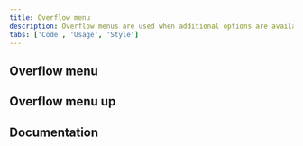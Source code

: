 ```yaml
---
title: Overflow menu
description: Overflow menus are used when additional options are available to the user and there is a space constraint.
tabs: ['Code', 'Usage', 'Style']
---
```



## Overflow menu

<ComponentCode
  name="Overflow menu"
  component="overflow-menu"
  variation="overflow-menu"
  hasReactVersion="overflowmenu--basic"
  hasVueVersion="overflowmenu--default"
  hasAngularVersion="?path=/story/overflow-menu--basic"
  codepen="PgNGop"></ComponentCode>

## Overflow menu up

<ComponentCode
  name="Overflow menu up"
  component="overflow-menu"
  variation="overflow-menu--up"
  hasReactVersion="overflowmenu--basic"
  hasVueVersion="overflowmenu--default&knob-up=true"
  codepen="ZZWpbV"></ComponentCode>

## Documentation

<ComponentDocs component="overflow-menu"></ComponentDocs>
